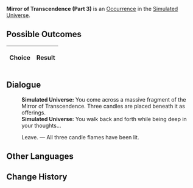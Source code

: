 {{Simulated Universe Event Infobox
|title         = Mirror of Transcendence (Part 3)
|image         = Random Event Normal.png
|type          =
|domains_su    = Occurrence
|domains_ext   = Occurrence
|domains_swarm = 
|domains_gng   = 
|requirements  =
|prev          = {{tx}}
|next          = {{tx}}
|indexRewards  =
|characters    = 
}}
'''Mirror of Transcendence (Part 3)''' is an [[Simulated Universe/Occurrence|Occurrence]] in the [[Simulated Universe]].

==Possible Outcomes==
{| class="article-table"
!Choice
!Result

|}

<!--
==Gameplay Notes==

-->
==Dialogue==
{{Dialogue Start}}
:'''Simulated Universe:''' You come across a massive fragment of the Mirror of Transcendence. Three candles are placed beneath it as offerings.
:'''Simulated Universe:''' You walk back and forth while being deep in your thoughts...
:{{DIcon|Star}} Leave. &mdash; All three candle flames have been lit.
{{Dialogue End}}

==Other Languages==
{{Other Languages
|en   = Mirror of Transcendence (Part 3)
|zhs  = 超验之镜（其三）
|zht  = 超驗之鏡（其三）
|ja   = {{Rubi|超越|ちょうえつ}}の{{Rubi|鏡|かがみ}}（その3）
|ko   = 초월의 거울 (3)
|es   = Espejo de la Trascendencia (III)
|fr   = Miroir de la transcendance (partie 3)
|ru   = Трансцендентальное зеркало III
|th   = กระจกแจ้งประจักษ์ 3
|vi   = Gương Siêu Việt 3
|de   = Spiegel der Transzendenz (Teil 3)
|id   = Cermin Transenden (3)
|pt   = Espelho da Transcendência (Parte 3)
}}

==Change History==
{{Change History|<!--unknown-->}}
